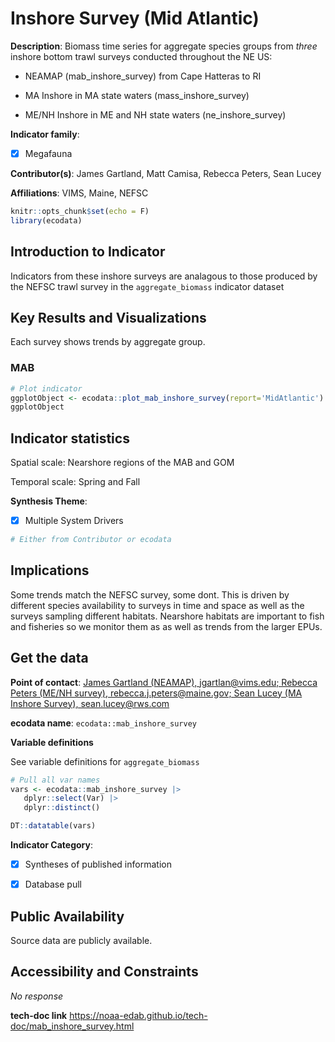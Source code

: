 # Inshore Survey (Mid Atlantic) {#mab_inshore_survey}

**Description**: Biomass time series for aggregate species groups from *three* inshore bottom trawl surveys conducted throughout the NE US:

- NEAMAP (mab_inshore_survey) from Cape Hatteras to RI

- MA Inshore in MA state waters (mass_inshore_survey)

- ME/NH Inshore in ME and NH state waters (ne_inshore_survey)

**Indicator family**: 

- [X] Megafauna


**Contributor(s)**: James Gartland, Matt Camisa, Rebecca Peters, Sean Lucey

**Affiliations**: VIMS, Maine, NEFSC

```{r echo=FALSE}
knitr::opts_chunk$set(echo = F)
library(ecodata)
```
## Introduction to Indicator
Indicators from these inshore surveys are analagous to those produced by the NEFSC trawl survey in the `aggregate_biomass` indicator dataset

## Key Results and Visualizations
Each survey shows trends by aggregate group.

### MAB

```{r plot_mab_inshore_surveyMAB}
# Plot indicator
ggplotObject <- ecodata::plot_mab_inshore_survey(report='MidAtlantic')
ggplotObject
```


## Indicator statistics 
Spatial scale: Nearshore regions of the MAB and GOM

Temporal scale: Spring and Fall

**Synthesis Theme**:

- [X] Multiple System Drivers


```{r autostats_mab_inshore_survey}
# Either from Contributor or ecodata
```

## Implications
Some trends match the NEFSC survey, some dont. This is driven by different species availability to surveys in time and space as well as the surveys sampling different habitats. Nearshore habitats are important to fish and fisheries so we monitor them as as well as trends from the larger EPUs.

## Get the data

**Point of contact**: [James Gartland (NEAMAP), jgartlan@vims.edu; Rebecca Peters (ME/NH survey), rebecca.j.peters@maine.gov; Sean Lucey (MA Inshore Survey), sean.lucey@rws.com](mailto:James Gartland (NEAMAP), jgartlan@vims.edu; Rebecca Peters (ME/NH survey), rebecca.j.peters@maine.gov; Sean Lucey (MA Inshore Survey), sean.lucey@rws.com){.email}

**ecodata name**: `ecodata::mab_inshore_survey`

**Variable definitions**

See variable definitions for `aggregate_biomass`

```{r vars_mab_inshore_survey}
# Pull all var names
vars <- ecodata::mab_inshore_survey |>
   dplyr::select(Var) |>
   dplyr::distinct()

DT::datatable(vars)
```
**Indicator Category**:

- [X] Syntheses of published information
- [X] Database pull


## Public Availability

Source data are publicly available.

## Accessibility and Constraints

_No response_

**tech-doc link**
<https://noaa-edab.github.io/tech-doc/mab_inshore_survey.html>

